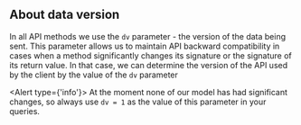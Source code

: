 ## About data version

In all API methods we use the `dv` parameter - the version of the data being sent.
This parameter allows us to maintain API backward compatibility in cases
when a method significantly changes its signature or the signature of its return value.
In that case, we can determine the version of the API used by the client by the value of the `dv` parameter

<Alert type={'info'}>
    At the moment none of our model has had significant changes,
    so always use `dv = 1` as the value of this parameter in your queries.
</Alert>